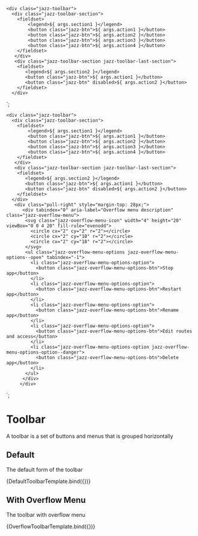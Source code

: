 
<Meta title="Components/Toolbar" component="Toolbar" />

    <div class="jazz-toolbar">
      <div class="jazz-toolbar-section">
        <fieldset>
            <legend>${ args.section1 }</legend>
            <button class="jazz-btn">${ args.action1 }</button>
            <button class="jazz-btn">${ args.action2 }</button>
            <button class="jazz-btn">${ args.action3 }</button>
            <button class="jazz-btn">${ args.action4 }</button>
        </fieldset>
       </div>
       <div class="jazz-toolbar-section jazz-toolbar-last-section">
        <fieldset>
           <legend>${ args.section2 }</legend>
           <button class="jazz-btn">${ args.action1 }</button>
           <button class="jazz-btn" disabled>${ args.action2 }</button>
        </fieldset>
      </div>
   </div>
`;

    <div class="jazz-toolbar">
      <div class="jazz-toolbar-section">
        <fieldset>
            <legend>${ args.section1 }</legend>
            <button class="jazz-btn">${ args.action1 }</button>
            <button class="jazz-btn">${ args.action2 }</button>
            <button class="jazz-btn">${ args.action3 }</button>
            <button class="jazz-btn">${ args.action4 }</button>
        </fieldset>
       </div>
       <div class="jazz-toolbar-section jazz-toolbar-last-section">
        <fieldset>
           <legend>${ args.section2 }</legend>
           <button class="jazz-btn">${ args.action1 }</button>
           <button class="jazz-btn" disabled>${ args.action2 }</button>
        </fieldset>
      </div>
       <div class="pull-right" style="margin-top: 28px;">
          <div tabindex="0" aria-label="Overflow menu description" class="jazz-overflow-menu">
           <svg class="jazz-overflow-menu-icon" width="4" height="20" viewBox="0 0 4 20" fill-rule="evenodd">
             <circle cx="2" cy="2" r="2"></circle>
             <circle cx="2" cy="10" r="2"></circle>
             <circle cx="2" cy="18" r="2"></circle>
           </svg>
           <ul class="jazz-overflow-menu-options jazz-overflow-menu-options--open" tabindex="-1">
             <li class="jazz-overflow-menu-options-option">
               <button class="jazz-overflow-menu-options-btn">Stop app</button>
             </li>
             <li class="jazz-overflow-menu-options-option">
               <button class="jazz-overflow-menu-options-btn">Restart app</button>
             </li>
             <li class="jazz-overflow-menu-options-option">
               <button class="jazz-overflow-menu-options-btn">Rename app</button>
             </li>
             <li class="jazz-overflow-menu-options-option">
               <button class="jazz-overflow-menu-options-btn">Edit routes and access</button>
             </li>
             <li class="jazz-overflow-menu-options-option jazz-overflow-menu-options-option--danger">
               <button class="jazz-overflow-menu-options-btn">Delete app</button>
             </li>
           </ul>
          </div>
         </div>
   </div>
`;

# Toolbar

A toolbar is a set of buttons and menus that is grouped horizontally

## Default
The default form of the toolbar

<Canvas>
    <Story name="Default" args={{
            section1: "Section 1",
            section2: "Section 2",
            action1:  "Action 1",
            action2:  "Action 2",
            action3:  "Action 3",
            action4:  "Action 4 ..."
        }}>
        {DefaultToolbarTemplate.bind({})}
    </Story>
</Canvas>

## With Overflow Menu
The toolbar with overflow menu

<Canvas>
    <Story name="OverflowMenu" args={{
            section1: "Section 1",
            section2: "Section 2",
            action1:  "Action 1",
            action2:  "Action 2",
            action3:  "Action 3",
            action4:  "Action 4 ..."
        }}>
        {OverflowToolbarTemplate.bind({})}
    </Story>
</Canvas>

